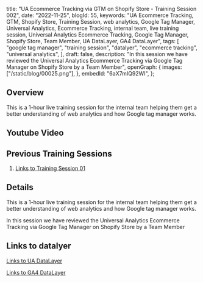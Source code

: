  title: "UA Ecommerce Tracking via GTM on Shopify Store - Training Session 002",
 date: "2022-11-25",
 blogId: 55,
 keywords:
  "UA Ecommerce Tracking, GTM, Shopify Store, Training Session, web analytics, Google Tag Manager, Universal Analytics, Ecommerce Tracking, internal team, live training session, Universal Analytics Ecommerce Tracking, Google Tag Manager, Shopify Store, Team Member, UA DataLayer, GA4 DataLayer",
 tags: [
  "google tag manager",
  "training session",
  "datalyer",
  "ecommerce tracking",
  "universal analytics",
 ],
 draft: false,
 description:
  "In this session we have reviewed the Universal Analytics Ecommerce Tracking via Google Tag Manager on Shopify Store by a Team Member",
 openGraph: {
  images: ["/static/blog/00025.png"],
 },
 embedId: "6aX7mIQ92WI",
};

<BlogHeader metadata={metadata} />

## Overview

This is a 1-hour live training session for the internal team helping them get a better understanding of web analytics and how Google tag manager works.

## Youtube Video

<YoutubeEmbed embedId='6aX7mIQ92WI' />

## Previous Training Sessions

1. [Links to Training Session 01](https://trackingacademy.com/blog/google-tag-manager/training-session-001)

## Details

This is a 1-hour live training session for the internal team helping them get a better understanding of web analytics and how Google tag manager works.

In this session we have reviewed the Universal Analytics Ecommerce Tracking via Google Tag Manager on Shopify Store by a Team Member

## Links to datalyer

[Links to UA DataLayer](https://developers.google.com/analytics/devguides/collection/ua/gtm/enhanced-ecommerce)

[Links to GA4 DataLayer](https://developers.google.com/analytics/devguides/collection/ga4/ecommerce?client_type=gtm)
